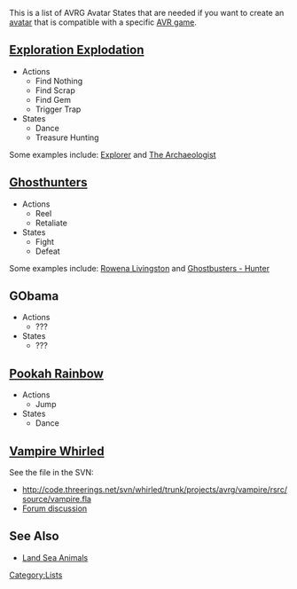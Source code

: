 This is a list of AVRG Avatar States that are needed if you want to create an [[avatar]] that is compatible with a specific [[AVR game]].

== [[Exploration Explodation]] ==
* Actions
** Find Nothing
** Find Scrap
** Find Gem
** Trigger Trap
* States
** Dance
** Treasure Hunting

Some examples include: [http://www.whirled.com/#shop-l_5_3641 Explorer] and [http://www.whirled.com/#shop-l_5_3580 The Archaeologist]

== [[Ghosthunters]] ==
* Actions
** Reel
**Retaliate  
* States
** Fight
** Defeat

Some examples include: [http://www.whirled.com/#shop-l_5_723 Rowena Livingston] and [http://www.whirled.com/#shop-l_5_3127 Ghostbusters - Hunter]

== GObama ==
* Actions
** ???
* States
** ???

== [[Pookah Rainbow]] ==
* Actions
** Jump
* States
** Dance

== [[Vampire Whirled]] ==
See the file in the SVN:
*http://code.threerings.net/svn/whirled/trunk/projects/avrg/vampire/rsrc/source/vampire.fla
*[http://www.whirled.com/#groups-t_13033 Forum discussion]

== See Also ==
*[[Land Sea Animals]]

[[Category:Lists]]